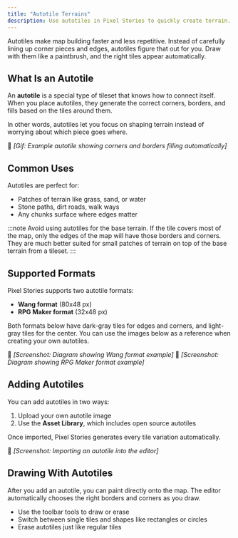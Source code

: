 ```yaml
---
title: "Autotile Terrains"
description: Use autotiles in Pixel Stories to quickly create terrain. Borders and corners generate automatically so your maps look seamless and natural.
---
```


Autotiles make map building faster and less repetitive. Instead of carefully lining up corner pieces and edges, autotiles figure that out for you. Draw with them like a paintbrush, and the right tiles appear automatically.

## What Is an Autotile

An **autotile** is a special type of tileset that knows how to connect itself. When you place autotiles, they generate the correct corners, borders, and fills based on the tiles around them.

In other words, autotiles let you focus on shaping terrain instead of worrying about which piece goes where.

📸 _\[Gif: Example autotile showing corners and borders filling automatically]_

## Common Uses

Autotiles are perfect for:

- Patches of terrain like grass, sand, or water
- Stone paths, dirt roads, walk ways
- Any chunks surface where edges matter

:::note
Avoid using autotiles for the base terrain. If the tile covers most of the map, only the edges of the map will have those borders and corners. They are much better suited for small patches of terrain on top of the base terrain from a tileset.
:::

## Supported Formats

Pixel Stories supports two autotile formats:

- **Wang format** (80x48 px)
- **RPG Maker format** (32x48 px)

Both formats below have dark-gray tiles for edges and corners, and light-gray tiles for the center. You can use the images below as a reference when creating your own autotiles.

📸 _\[Screenshot: Diagram showing Wang format example]_
📸 _\[Screenshot: Diagram showing RPG Maker format example]_

## Adding Autotiles

You can add autotiles in two ways:

1. Upload your own autotile image
2. Use the **Asset Library**, which includes open source autotiles

Once imported, Pixel Stories generates every tile variation automatically.

📸 _\[Screenshot: Importing an autotile into the editor]_

## Drawing With Autotiles

After you add an autotile, you can paint directly onto the map. The editor automatically chooses the right borders and corners as you draw.

- Use the toolbar tools to draw or erase
- Switch between single tiles and shapes like rectangles or circles
- Erase autotiles just like regular tiles
